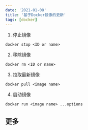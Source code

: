 ```yaml
---
date: '2021-01-08'
title: '基于Docker镜像的更新'
tags: [docker]
---
```


1. 停止镜像

```shell
docker stop <ID or name>
```

2. 移除镜像

```shell
docker rm <ID or name>
```

3. 拉取最新镜像

```shell
docker pull <image name>
```

4. 启动镜像

```shell
docker run <image name> ...options
```

## 更多
